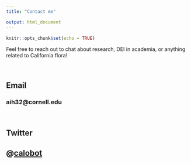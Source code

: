```yaml
---
title: "Contact me"

output: html_document
---
```


```r
knitr::opts_chunk$set(echo = TRUE)
```
Feel free to reach out to chat about research, DEI in academia, or anything related to California flora!

<br>

## Email
### aih32@cornell.edu

<br>

## Twitter

## @[calobot](https://twitter.com/calobot)
